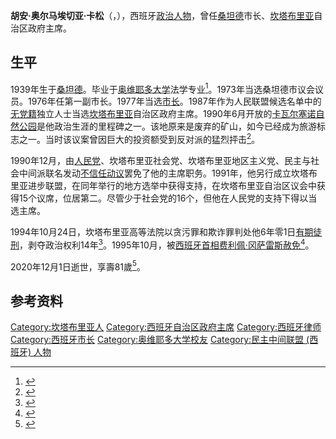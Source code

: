 
{{西班牙语姓名|奥尔马埃切亚|卡松}}
{{Infobox officeholder
|name          = 胡安·奥尔马埃切亚
|native_name   = Juan Hormaechea
|image         = 
|office        = [[坎塔布里亚|坎塔布里亚]]政府主席
|deputy        = 
|term_start    = 1991年7月2日
|term_end      = 1995年7月13日
|predecessor   = [[海梅·布兰科·加西亚|海梅·布兰科·加西亚]]
|successor     = [[何塞·华金·马丁内斯·谢索|何塞·华金·马丁内斯·谢索]]
|term_start1   = 1987年6月24日
|term_end1     = 1990年12月5日
|predecessor1  = [[安赫尔·迪亚斯·恩德雷索托斯|安赫尔·迪亚斯·恩德雷索托斯]]
|successor1    = [[海梅·布兰科·加西亚|海梅·布兰科·加西亚]]
|office2       = [[桑坦德_(西班牙)|桑坦德市长]]
|term_start2   = 1977年6月15日
|term_end2     = 1987年6月24日
|predecessor2  = 阿方索·富恩特·阿隆索
|successor2    = 曼努埃尔·韦尔塔·卡斯蒂略
|birth_date    = {{birth date|1939|6|5|df=y}}
|birth_place   = {{ESP}}[[桑坦德_(西班牙)|桑坦德]]
|death_date    = {{Dda|2020|12|1|1939|6|5}}
|death_place   = {{ESP}}桑坦德
|party         = [[民主中間聯盟_(西班牙)|民主中间联盟]]<br/>无党籍（人民联盟）<br/>坎塔布里亚进步联盟
|spouse        = 
|children      = 
|alma_mater    = 
|religion      = 
}}
'''胡安·奥尔马埃切亚·卡松'''（{{lang-es|Juan Hormaechea Cazón}}，{{bd|1939年|6月5日|2020年|12月1日|catIdx=Hormaechea}}），西班牙[[政治人物|政治人物]]，曾任[[桑坦德_(西班牙)|桑坦德]]市长、[[坎塔布里亚|坎塔布里亚]]自治区政府主席。

==生平==
1939年生于[[桑坦德_(西班牙)|桑坦德]]。毕业于[[奥维耶多大学|奥维耶多大学]]法学专业<ref>{{cite web |title=Muere a los 81 años Juan Hormaechea, presidente de Cantabria entre 1987 y 1995 |url=https://www.elmundo.es/espana/2020/12/01/5fc61565fdddffdd018b45d3.html |publisher=[[世界报_(西班牙)|El Mundo]] |language=es |date=2020-12-01 |access-date=2020-12-01 |archive-date=2021-01-02 |archive-url=https://web.archive.org/web/20210102023526/https://www.elmundo.es/espana/2020/12/01/5fc61565fdddffdd018b45d3.html |dead-url=no }}</ref>。1973年当选桑坦德市议会议员。1976年任第一副市长。1977年当选[[市长|市长]]。1987年作为人民联盟候选名单中的[[无党籍|无党籍]]独立人士当选[[坎塔布里亚|坎塔布里亚]]自治区政府主席。1990年6月开放的[[卡瓦尔塞诺自然公园|卡瓦尔塞诺自然公园]]是他政治生涯的里程碑之一。该地原来是废弃的矿山，如今已经成为旅游标志之一。当时该议案曾因巨大的投资额受到反对派的猛烈抨击<ref>{{cite web |title=Muere Juan Hormaechea |url=https://www.eldiariomontanes.es/cantabria/muere-juan-hormaechea-20201201104301-nt.html |publisher=El Diario Montañes |language=es |date=2020-12-01 |access-date=2020-12-01 |archive-date=2020-12-21 |archive-url=https://web.archive.org/web/20201221130022/https://www.eldiariomontanes.es/cantabria/muere-juan-hormaechea-20201201104301-nt.html |dead-url=no }}</ref>。

1990年12月，由[[人民党_(西班牙)|人民党]]、坎塔布里亚社会党、坎塔布里亚地区主义党、民主与社会中间派联名发动[[不信任动议|不信任动议]]罢免了他的主席职务。1991年，他另行成立坎塔布里亚进步联盟，在同年举行的地方选举中获得支持，在坎塔布里亚自治区议会中获得15个议席，位居第二。尽管少于社会党的16个，但他在人民党的支持下得以当选主席。

1994年10月24日，坎塔布里亚高等法院以贪污罪和欺诈罪判处他6年零1日[[有期徒刑|有期徒刑]]，剥夺政治权利14年<ref>{{cite news|url=https://elpais.com/diario/1994/10/25/espana/783039624_850215.htmll |title=Hormaechea, condenado a seis años de prisión |language=es |newspaper=El País |date=1994-10-25}}</ref>。1995年10月，被[[西班牙首相|西班牙首相]][[费利佩·冈萨雷斯|费利佩·冈萨雷斯]][[赦免|赦免]]<ref>{{cite news|url=https://elpais.com/diario/1995/10/17/espana/813884404_850215.html|title=Hormaechea se libra de la cárcel gracias a un indulto del Consejo de Ministros|language=es|newspaper=El País|date=1995-10-17|accessdate=2020-12-01|archive-date=2019-07-02|archive-url=https://web.archive.org/web/20190702223034/https://elpais.com/diario/1995/10/17/espana/813884404_850215.html|dead-url=no}}</ref>。

2020年12月1日逝世，享壽81歲<ref>{{cite web |title=Fallece a los 81 años el expresidente de Cantabria Juan Hormaechea |url=https://elpais.com/espana/2020-12-01/fallece-a-los-81-anos-el-expresidente-de-cantabria-juan-hormaechea.html |publisher=[[国家报|El País]] |language=es |date=2020-12-01 |access-date=2020-12-01 |archive-date=2020-12-05 |archive-url=https://web.archive.org/web/20201205104143/https://elpais.com/espana/2020-12-01/fallece-a-los-81-anos-el-expresidente-de-cantabria-juan-hormaechea.html |dead-url=no }}</ref>。

==参考资料==
{{Reflist}}

{{Authority control}}
{{DEFAULTSORT:Hormaechea, Juan}}
[[Category:坎塔布里亚人|Category:坎塔布里亚人]]
[[Category:西班牙自治区政府主席|Category:西班牙自治区政府主席]]
[[Category:西班牙律师|Category:西班牙律师]]
[[Category:西班牙市长|Category:西班牙市长]]
[[Category:奥维耶多大学校友|Category:奥维耶多大学校友]]
[[Category:民主中间联盟_(西班牙)_人物|Category:民主中间联盟 (西班牙) 人物]]
